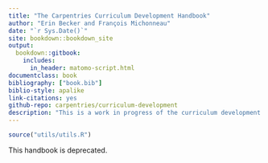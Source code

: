 ```yaml
--- 
title: "The Carpentries Curriculum Development Handbook"
author: "Erin Becker and François Michonneau"
date: "`r Sys.Date()`"
site: bookdown::bookdown_site
output:
  bookdown::gitbook:
    includes:
      in_header: matomo-script.html
documentclass: book
bibliography: ["book.bib"]
biblio-style: apalike
link-citations: yes
github-repo: carpentries/curriculum-development
description: "This is a work in progress of the curriculum development handbook for The Carpentries."
---
```


```r
source("utils/utils.R")
```

This handbook is deprecated.